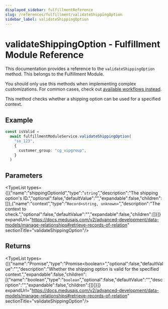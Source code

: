 ```yaml
---
displayed_sidebar: fulfillmentReference
slug: /references/fulfillment/validateShippingOption
sidebar_label: validateShippingOption
---
```



# validateShippingOption - Fulfillment Module Reference

This documentation provides a reference to the `validateShippingOption` method. This belongs to the Fulfillment Module.

<Note>

You should only use this methods when implementing complex customizations. For common cases, check out [available workflows instead](/medusa-workflows-reference).

</Note>

This method checks whether a shipping option can be used for a specified context.

## Example

```ts
const isValid =
  await fulfillmentModuleService.validateShippingOption(
    "so_123",
    {
      customer_group: "cg_vipgroup",
    }
  )
```

## Parameters

<TypeList types={[{"name":"shippingOptionId","type":"`string`","description":"The shipping option's ID.","optional":false,"defaultValue":"","expandable":false,"children":[]},{"name":"context","type":"`Record<string, unknown>`","description":"The context to check.","optional":false,"defaultValue":"","expandable":false,"children":[]}]} expandUrl="https://docs.medusajs.com/v2/advanced-development/data-models/manage-relationships#retrieve-records-of-relation" sectionTitle="validateShippingOption"/>

## Returns

<TypeList types={[{"name":"Promise","type":"Promise&#60;boolean&#62;","optional":false,"defaultValue":"","description":"Whether the shipping option is valid for the specified context.","expandable":false,"children":[{"name":"boolean","type":"`boolean`","optional":false,"defaultValue":"","description":"","expandable":false,"children":[]}]}]} expandUrl="https://docs.medusajs.com/v2/advanced-development/data-models/manage-relationships#retrieve-records-of-relation" sectionTitle="validateShippingOption"/>
